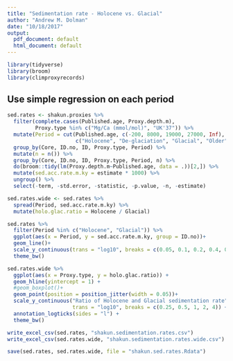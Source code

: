 ```yaml
---
title: "Sedimentation rate - Holocene vs. Glacial"
author: "Andrew M. Dolman"
date: "10/18/2017"
output:
  pdf_document: default
  html_document: default
---
```


```r
library(tidyverse)
library(broom)
library(climproxyrecords)
```


## Use simple regression on each period

```r
sed.rates <- shakun.proxies %>% 
  filter(complete.cases(Published.age, Proxy.depth.m),
         Proxy.type %in% c("Mg/Ca (mmol/mol)", "UK'37")) %>% 
  mutate(Period = cut(Published.age, c(-200, 8000, 19000, 27000, Inf),
                      c("Holocene", "De-glaciation", "Glacial", "Older"))) %>%
  group_by(Core, ID.no, ID, Proxy.type, Period) %>% 
  mutate(n = n()) %>% 
  group_by(Core, ID.no, ID, Proxy.type, Period, n) %>% 
  do(broom::tidy(lm(Proxy.depth.m~Published.age, data = .))[2,]) %>% 
  mutate(sed.acc.rate.m.ky = estimate * 1000) %>% 
  ungroup() %>% 
  select(-term, -std.error, -statistic, -p.value, -n, -estimate)

sed.rates.wide <- sed.rates %>% 
  spread(Period, sed.acc.rate.m.ky) %>% 
  mutate(holo.glac.ratio = Holocene / Glacial)
```

```r
sed.rates %>% 
  filter(Period %in% c("Holocene", "Glacial")) %>% 
  ggplot(aes(x = Period, y = sed.acc.rate.m.ky, group = ID.no))+
  geom_line()+
  scale_y_continuous(trans = "log10", breaks = c(0.05, 0.1, 0.2, 0.4, 0.8, 1.6))+
  theme_bw()
```


```r
sed.rates.wide %>% 
  ggplot(aes(x = Proxy.type, y = holo.glac.ratio)) +
  geom_hline(yintercept = 1) +
  #geom_boxplot()+
  geom_point(position = position_jitter(width = 0.05))+
  scale_y_continuous("Ratio of Holocene and Glacial sedimentation rate",
                     trans = "log10", breaks = c(0.25, 0.5, 1, 2, 4)) +
  annotation_logticks(sides = "l") +
  theme_bw()
```

```r
write_excel_csv(sed.rates, "shakun.sedimentation.rates.csv")
write_excel_csv(sed.rates.wide, "shakun.sedimentation.rates.wide.csv")

save(sed.rates, sed.rates.wide, file = "shakun.sed.rates.Rdata")
```


